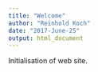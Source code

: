 ```yaml
---
title: "Welcome"
author: "Reinhold Koch"
date: "2017-June-25"
output: html_document
---
```


Initialisation of web site.